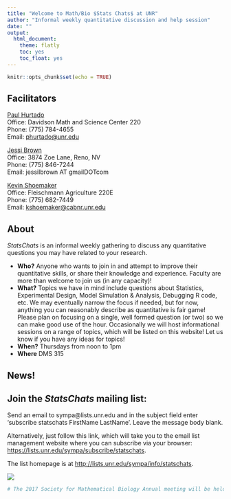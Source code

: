 ```yaml
---
title: "Welcome to Math/Bio $Stats Chats$ at UNR"
author: "Informal weekly quantitative discussion and help session"
date: ""
output:
  html_document:
    theme: flatly
    toc: yes
    toc_float: yes
---
```


```r
knitr::opts_chunk$set(echo = TRUE)
```

## Facilitators

[Paul Hurtado](http://pauljhurtado.com/)  
Office: Davidson Math and Science Center 220  
Phone: (775) 784-4655  
Email: [phurtado@unr.edu](phurtado@unr.edu)  

[Jessi Brown](http://jessilbrown.org/Welcome.html)  
Office: 3874 Zoe Lane, Reno, NV  
Phone: (775) 846-7244  
Email: jessilbrown AT gmailDOTcom

[Kevin Shoemaker](http://naes.unr.edu/shoemaker/)			
Office: Fleischmann Agriculture 220E					
Phone: (775) 682-7449					
Email: [kshoemaker@cabnr.unr.edu](kshoemaker@cabnr.unr.edu)			

## About

$Stats Chats$ is an informal weekly gathering to discuss any quantitative questions you may have related to your research. 

 * **Who?** Anyone who wants to join in and attempt to improve their quantitative skills, or share their knowledge and experience. Faculty are more than welcome to join us (in any capacity)!   
 * **What?** Topics we have in mind include questions about Statistics, Experimental Design, Model Simulation & Analysis, Debugging R code, etc.  We may eventually narrow the focus if needed, but for now, anything you can reasonably describe as quantitative is fair game! Please plan on focusing on a single, well formed question (or two) so we can make good use of the hour. Occasionally we will host informational sessions on a range of topics, which will be listed on this website! Let us know if you have any ideas for topics! 
 * **When?** Thursdays from noon to 1pm
 * **Where** DMS 315  

## News!
 
## Join the $Stats Chats$ mailing list: 
Send an email to sympa@lists.unr.edu and in the subject field enter 'subscribe statschats FirstName LastName'. Leave the message body blank.  

Alternatively, just follow this link, which will take you to the email list management website where you can subscribe via your browser: [https://lists.unr.edu/sympa/subscribe/statschats](https://lists.unr.edu/sympa/subscribe/statschats).   

The list homepage is at [http://lists.unr.edu/sympa/info/statschats](http://lists.unr.edu/sympa/info/statschats).

![](StatsCartoon1.gif)

```r
# The 2017 Society for Mathematical Biology Annual meeting will be held at the University of Utah campus in Salt Lake City #   from July 17-20. Here is the [link](http://www.math.utah.edu/~smb2017/). Abstracts are due at the end of March!
```




